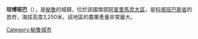 {{Coord|13|51|23|S|72|8|37|W|display=title}}

'''坦博班巴'''（{{lang-es|Tambobamba}}），是[[秘魯|秘魯]]的城鎮，位於該國南部[[阿普里馬克大區|阿普里馬克大區]]，是[[科塔班巴斯省|科塔班巴斯省]]的首府，海拔高度3,250米，該地區的農業產量非常龐大。

{{Peru-geo-stub}}
[[Category:秘魯城市|Category:秘魯城市]]